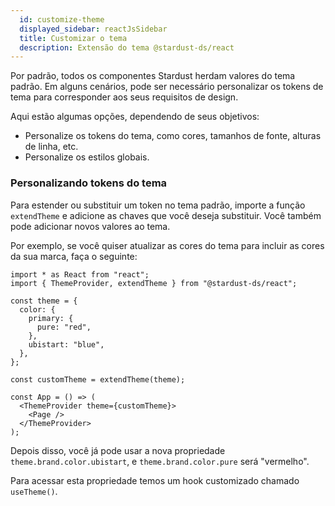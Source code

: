 ```yaml
---
  id: customize-theme
  displayed_sidebar: reactJsSidebar
  title: Customizar o tema
  description: Extensão do tema @stardust-ds/react
---
```


Por padrão, todos os componentes Stardust herdam valores do tema padrão.
Em alguns cenários, pode ser necessário personalizar os tokens de tema para corresponder aos seus requisitos de design.

Aqui estão algumas opções, dependendo de seus objetivos:

- Personalize os tokens do tema, como cores, tamanhos de fonte, alturas de linha, etc.
- Personalize os estilos globais.

### Personalizando tokens do tema

Para estender ou substituir um token no tema padrão, importe a função `extendTheme` e adicione as chaves que você deseja substituir. Você também pode adicionar novos valores ao tema.

Por exemplo, se você quiser atualizar as cores do tema para incluir as cores da sua marca, faça o seguinte:

```tsx
import * as React from "react";
import { ThemeProvider, extendTheme } from "@stardust-ds/react";

const theme = {
  color: {
    primary: {
      pure: "red",
    },
    ubistart: "blue",
  },
};

const customTheme = extendTheme(theme);

const App = () => (
  <ThemeProvider theme={customTheme}>
    <Page />
  </ThemeProvider>
);
```

Depois disso, você já pode usar a nova propriedade `theme.brand.color.ubistart`, e `theme.brand.color.pure` será "vermelho".

Para acessar esta propriedade temos um hook customizado chamado `useTheme()`.
